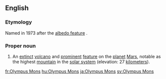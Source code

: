 ==English==

===Etymology===
Named in 1973 after the [[albedo feature]] {{m|en|Nix Olympica||Snows of Olympus}}.

{{wikipedia}}

===Proper noun===
{{en-proper noun|head=[[Olympus]] [[Mons]]}}

# {{label|en|surface feature}} An [[extinct]] [[volcano]] and [[prominent]] [[feature]] on the [[planet]] [[Mars]], notable as the highest [[mountain]] in the [[solar system]] (elevation: 27 [[kilometers]]).

[[fr:Olympus Mons]]
[[hu:Olympus Mons]]
[[ja:Olympus Mons]]
[[sv:Olympus Mons]]